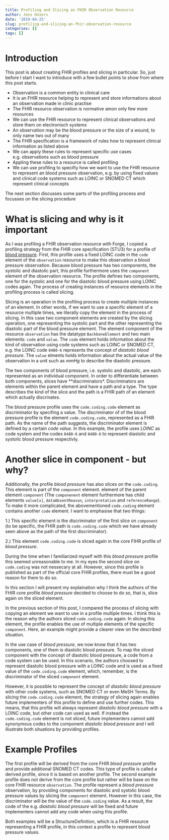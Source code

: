 ```yaml
---
title: Profiling and Slicing an FHIR Observation Resource
author: Jens Hüsers
date: '2019-04-25'
slug: profiling-and-slicing-an-fhir-observation-resource
categories: []
tags: []
---
```


# Introduction

This post is about creating FHIR profiles and slicing in particular. So, just before I start I want to introduce with a few bullet points to show from where this post starts.

- Observation is a common entity in clinical care 
- It is an FHIR resource helping to represent and store informations about an observation made in clinic practise
- The FHIR resource observation is normative amon only few more resources
- We can use the FHIR resource to represent clinical observations and store them on electronisch systems
- An observation may be the blood pressure or the size of a wound, to only name two out of many
- The FHIR specification is a framework of rules how to represent clinical information as listed above
- We can apply these rules to represent specific use cases e.g. observations such as blood pressure
- Appling these rules to a resource is called profiling 
- We can use profiling to specifiy how we want to use the FHIR resource to represent an blood pressure observation, e.g. by using fixed values and clinical code systems such as LOINC or SNOMED CT which represent clinical concepts

The next section discusses some parts of the profiling process and focusses on the slicing procedure

# What is slicing and why is it important

As I was profiling a FHIR observation resource with Forge, I copied a profiling strategy from the FHIR core specification (STU3) for a profile of [blood pressure](https://simplifier.net/coreprofilesstu3/bp).
First, this profile uses a fixed LOINC code in the `code` element of the `observation` resource to make this observation a blood pressure observation.
Because blood pressure has two components, the systolic and diastolic part, this profile furthermore uses the `component` element of the observation resource.
The profile defines two components, one for the systolic and one for the diastolic blood pressure using LOINC codes again.
The process of creating instances of resource elements in the profiling process is called slicing.

Slicing is an operation in the profiling process to create multiple instances of an element. 
In other words, if we want to use a specific element of a resource multiple times, we literally copy the element in the process of slicing.
In this case two component elements are created by the slicing operation, one representing the systolic part and the other representing the diastolic part of the blood pressure element.
The element component of the resource `observation` has the datatype `BackboneElement` and two main elements: `code` and `value`.
The `code` element holds information about the kind of observation using code systems such as LOINC or SNOMED CT, e.g. the LOINC code `8480-6` represents the concept of *diastolic blood pressure*. 
The `value` elments holds information about the actual value of the observation in a unit such as *mmHg* to describe the diastolic pressure.

The two components of blood pressure, i.e. systolic and diastolic, are each represented as an individual component.
In order to differentiate between both components, slices have **discriminators*. 
Discriminators are elements within the parent element and have a path and a type.
The type describes the kind of the slice and the path is a FHIR path of an element which actually discrinates.

The blood pressure profile uses the `code.coding.code` element as discriminator by specifing a value.
The discriminator of of the blood pressure profile is the element `code.coding.code`, represented as a FHIR path.
As the name of the path suggests, the discriminator element is defined by a certain *code value*. 
In this example, the profile uses *LOINC* as code system and the codes `8480-6` and `8480-6` to represent diastolic and systolic blood pressure respectivly. 


# Another slice in component - but why?

Additionally, the profile *blood pressure* has also slices on the `code.coding`. 
This element is part of the `component` element. element of the parent element `component` 
(The `componenent` element furthermore has child elements `value[x]`, `dataAbsentReason`, `interpretation` and `referenceRange`).
To make it more complicated, the abovementioned `code.coding` element contains another `code` element. 
I want to emphasise that two things:

1.) This specific element is the discriminator of the first slice on `component` (to be specific, the FHIR path is `code.coding.code` which we have already seen above as the path of the first discriminator).

2.) This element `code.coding.code` is sliced again in the core FIHR profile of *blood pressure*.

During the time when I familiarized myself with this *blood pressure* profile this seemed unreasonable to me.
In my eyes the second slice on `code.coding` was not nessecary at all.
However, since this profile is published as part of the official core FHIR profiles, there must be a good reason for them to do so.

In this section I will present my explaination why I think the authors of the FHIR core profile *blood pressure* decided to choose to do so, that is, slice again on the sliced element.

In the previous section of this post, I compared the process of slicing with copying an element we want to use in a profile multiple times. 
I think this is the reason why the authors sliced `code.coding.code` again:
In slicing this element, the profile enables the use of multiple elements of the specific `component`.
Here, an example might provide a clearer view on the described situation.

In the use case of *blood pressure*, we now know that it has two components, one of them is diastolic blood pressure.
To map the sliced component with the concept of diastolic blood pressure, a code from a code system can be used.
In this scenario, the authors choosed to represent diastolic blood pressure with a LOINC code and is used as a fixed value of the `code.coding.code` element, which, remember, is the discriminator of the sliced `component` element.

However, it is possible to represent the concept of *diastolic blood pressure* with other code systems, such as SNOMED CT or even MeSH Terms.
By slicing the `code.coding.code` element, the strategy of slicing again enables future implementers of this profile to define and use further codes.
This means, that this profile will always represent *diastolic blood pressure* with a LOINC code, but other code can used as well.
If instead the `code.coding.code` element is not sliced, future implementers cannot add synonymous codes to the component *diastolic blood pressure* and I will illustrate both situations by providing profiles.

# Example Profiles

The first profile will be derived from the core FHIR *blood pressure* profile and provide additional SNOMED CT codes. This type of profile is called a derived profile, since it is based on another profile.
The second example profile does not derive from the core profile but rather will be base on the core FHIR resource `observation`.
The profile represent a *blood pressure* observation, by providing components for diastolic and systolic blood pressure values by slicing the `component` element. However in this case, the discriminator will be the value of the `code.coding` value. 
As a result, the code of the e.g. *diastolic blood pressure* will be fixed and future implementers cannot add any code when using this profile.

Both examples will be a StructureDefinition, which is a FHIR resource representing a FHIR profile, in this context a profile to represent blood pressure values.

